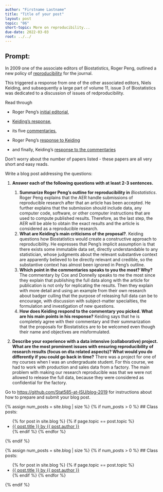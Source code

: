 ```yaml
---
author: "Firstname Lastname"
title: "Title of your post"
layout: post
topic: "06"
short-topic: More on reproducibility...
due-date: 2022-03-03
root: ../../
---
```


## Prompt:

In 2009 one of the associate editors of Biostatistics, Roger Peng, outlined a new policy of [reproducibility](https://doi.org/10.1093/biostatistics/kxp014) for the journal. 

This triggered a response from one of the other associated editors, Niels Keiding, and subsequently a large part of volume 11, issue 3 of Biostatistics was dedicated to a discussion of issues of redproducibility. 


Read through 

- Roger Peng's [initial editorial](https://doi.org/10.1093/biostatistics/kxp014), 

- [Keiding's response](https://doi.org/10.1093/biostatistics/kxq033),

- its five [commentaries](https://academic.oup.com/biostatistics/issue/11/3),  

- Roger Peng's [response to Keiding](https://doi.org/10.1093/biostatistics/kxq032)

- and finally, Keiding's [response to the commentaries](https://doi.org/10.1093/biostatistics/kxq034)

Don't worry about the number of papers listed - these papers are all very short and easy reads. 


Write a blog post addressing the questions: 

1. **Answer each of the following questions with at least 2-3 sentences.**

    1. **Summarize Roger Peng's outline for reproducibility in** *Biostatistics*. Roger Peng explains that the AER handle submissions of reproducible research after that an article has been accepted. He further explains that the submission should include data, any computer code, software, or other computer instructions that are used to compute published results. Therefore, as the last step, the AER will be able to obtain the exact results and the article is considered as a reproducible research. 
    2. **What are Keiding's main criticisms of the proposal?**. Keiding questions how Biostatistics would create a constructive approach to reproducibility. He expresses that Peng's implicit assumption is that there exists some immutable data set, directly understandable to any statistician, whose judgments about the relevant substantive context are apparently believed to be directly relevant and credible, so the substantive context has almost been ignored in Peng's outline. 
    3. **Which point in the commentaries speaks to you the most? Why?** The commentary by Cox and Donnelly speaks to me the most since they explain that publishing the full data along with the article for publication is not only for replicating the results. Then they explain with more detail and using an example from their own research about badger culling that the purpose of releasing full data can be to encourage, with discussion with subject-matter specialties, the formulation and investigation of new questions. 
    4. **How does Keiding respond to the commentary you picked. What are his main points in his response?** Keiding says that he is completely agree with their commentary and their summarization that the proposals for Biostatistics are to be welcomed even though their name and objectives are misformulated. 
    
2. **Describe your experience with a data intensive (collaborative) project. What are the most prominent issues with ensuring reproducibility of research results (focus on dta related aspects)? What would you do differently if you could go back in time?** There was a project for one of my courses when I was an undergraduate student. For this course, we had to work with production and sales data from a factory. The main problem with making our research reproducible was that we were not allowed to release the full data, because they were considered as confidential for the factory. 


Go to [https://github.com/Stat585-at-ISU/blog-2019](https://github.com/Stat585-at-ISU/blog-2019) for instructions about how to prepare and submit your blog post.


{% assign num_posts = site.blog | size %}
{% if num_posts > 0 %}
## Class posts:

<ul>
{% for post in site.blog %}
  {% if page.topic == post.topic %}
  <li><a href="{{ post.url }}">{{ post.title }} by {{ post.author }}</a></li>
  {% endif %}
{% endfor %}
</ul>
{% endif %}



{% assign num_posts = site.blog | size %}
{% if num_posts > 0 %}
## Class posts:

<ul>
{% for post in site.blog %}
  {% if page.topic == post.topic %}
  <li><a href="{{ post.url }}">{{ post.title }} by {{ post.author }}</a></li>
  {% endif %}
{% endfor %}
</ul>
{% endif %}
